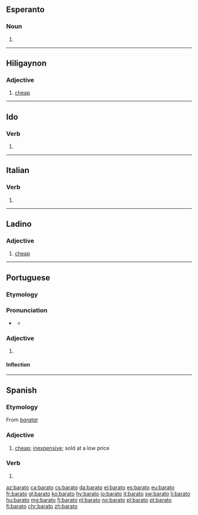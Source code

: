 {{also|Barato}}
==Esperanto==

===Noun===
{{eo-part|bar|ato}}

# {{eo-form of|bar|ato}}

----

==Hiligaynon==

===Adjective===
{{hil-adj|baráto}}

# [[cheap]]

----

==Ido==

===Verb===
{{io-part|noun|barat}}

# {{io-form of|bar}}

----

==Italian==

===Verb===
{{it-pp|barat}}

# {{past participle of|barare|lang=it}}

----

==Ladino==

===Adjective===
{{lad-adj|l|g=m|f=barata}}

# [[cheap]]

----

==Portuguese==

===Etymology===
{{rfe|lang=pt}}

===Pronunciation===
* {{a|PT}} {{IPA|/bɐˈɾatu/|lang=pt}}
** {{audio|Pt barato.ogg|Audio|lang=pt}}

===Adjective===
{{pt-adj|barat|o}}

# {{l/en|cheap}} {{gloss|low in price}} 

====Inflection====
{{pt-adj-infl|barat|o|dim=yes}}

----

==Spanish==

===Etymology===
From ''[[baratar]]''

===Adjective===
{{es-adj|f=barata}}

# [[cheap]]; [[inexpensive]]; sold at a low price

===Verb===
{{es-verb-form}}

# {{es-verb form of|ending=ar|mood=indicative|tense=present|pers=1|number=singular|baratar}}

[[az:barato]]
[[ca:barato]]
[[cs:barato]]
[[da:barato]]
[[el:barato]]
[[es:barato]]
[[eu:barato]]
[[fr:barato]]
[[gl:barato]]
[[ko:barato]]
[[hy:barato]]
[[io:barato]]
[[it:barato]]
[[sw:barato]]
[[li:barato]]
[[hu:barato]]
[[mg:barato]]
[[fj:barato]]
[[nl:barato]]
[[no:barato]]
[[pl:barato]]
[[pt:barato]]
[[fi:barato]]
[[chr:barato]]
[[zh:barato]]